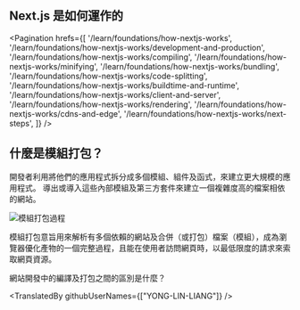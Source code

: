 
## Next.js 是如何運作的

<Pagination
  hrefs={[
    '/learn/foundations/how-nextjs-works',
    '/learn/foundations/how-nextjs-works/development-and-production',
    '/learn/foundations/how-nextjs-works/compiling',
    '/learn/foundations/how-nextjs-works/minifying',
    '/learn/foundations/how-nextjs-works/bundling',
    '/learn/foundations/how-nextjs-works/code-splitting',
    '/learn/foundations/how-nextjs-works/buildtime-and-runtime',
    '/learn/foundations/how-nextjs-works/client-and-server',
    '/learn/foundations/how-nextjs-works/rendering',
    '/learn/foundations/how-nextjs-works/cdns-and-edge',
    '/learn/foundations/how-nextjs-works/next-steps',
  ]}
/>

## 什麼是模組打包？

開發者利用將他們的應用程式拆分成多個模組、組件及函式，來建立更大規模的應用程式。
導出或導入這些內部模組及第三方套件來建立一個複雜度高的檔案相依的網站。

![模組打包過程](https://nextjs.org/static/images/learn/foundations/bundling.png "模組打包過程")

模組打包意旨用來解析有多個依賴的網站及合併（或打包）檔案（模組），成為瀏覽器優化產物的一個完整過程，且能在使用者訪問網頁時，以最低限度的請求來索取網頁資源。

<Quiz>
    <QuizHeading type={QuizType.quickReview}>
        網站開發中的編譯及打包之間的區別是什麼？
    </QuizHeading>
    <QuizOptionGroup>
        <QuizOption text="編譯的作用是集合來自外部資源的依賴。模組打包的作用是將依賴們合併成一支優化過的檔案。"/>
        <QuizOption text="編譯的作用是將程式碼轉譯成瀏覽器有辦法讀懂（解析）的語言。模組打包的作用是解析應用程式的依賴關係圖，且能減少檔案的數量。" isCorrect/>
    </QuizOptionGroup>
</Quiz>

<TranslatedBy githubUserNames={["YONG-LIN-LIANG"]} />

